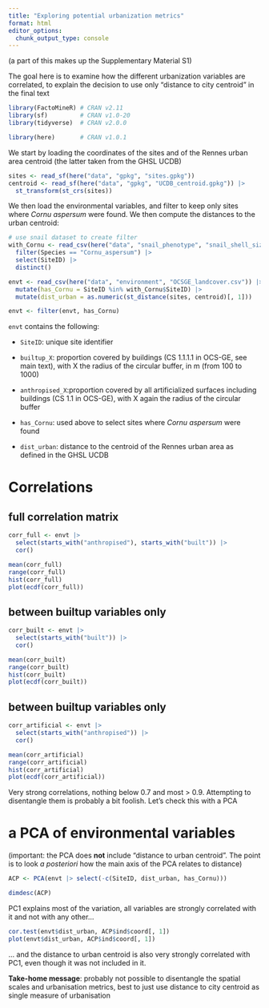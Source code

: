 ```yaml
---
title: "Exploring potential urbanization metrics"
format: html
editor_options: 
  chunk_output_type: console
---
```



(a part of this makes up the Supplementary Material S1)

The goal here is to examine how the different urbanization variables are correlated, to explain the decision to use only "distance to city centroid" in the final text

```r
library(FactoMineR) # CRAN v2.11 
library(sf)         # CRAN v1.0-20 
library(tidyverse)  # CRAN v2.0.0 

library(here)       # CRAN v1.0.1 
```

We start by loading the coordinates of the sites and of the Rennes urban area centroid (the latter taken from the GHSL UCDB)

```r
sites <- read_sf(here("data", "gpkg", "sites.gpkg"))
centroid <- read_sf(here("data", "gpkg", "UCDB_centroid.gpkg")) |>
  st_transform(st_crs(sites))
```

We then load the environmental variables, and filter to keep only sites where _Cornu aspersum_ were found. We then compute the distances to the urban centroid:

```r
# use snail dataset to create filter
with_Cornu <- read_csv(here("data", "snail_phenotype", "snail_shell_size.csv")) |>
  filter(Species == "Cornu_aspersum") |>
  select(SiteID) |>
  distinct()

envt <- read_csv(here("data", "environment", "OCSGE_landcover.csv")) |>
  mutate(has_Cornu = SiteID %in% with_Cornu$SiteID) |>
  mutate(dist_urban = as.numeric(st_distance(sites, centroid)[, 1]))

envt <- filter(envt, has_Cornu)
```

`envt` contains the following:

- `SiteID`: unique site identifier

- `builtup_X`: proportion covered by buildings (CS 1.1.1.1 in OCS-GE, see main text), with X the radius of the circular buffer, in m (from 100 to 1000) 

- `anthropised_X`:proportion covered by all artificialized surfaces including buildings (CS 1.1 in OCS-GE), with X again the radius of the circular buffer

- `has_Cornu`: used above to select sites where _Cornu aspersum_ were found

- `dist_urban`: distance to the centroid of the Rennes urban area as defined in the GHSL UCDB <!--ref-->


# Correlations

## full correlation matrix

```r
corr_full <- envt |>
  select(starts_with("anthropised"), starts_with("built")) |>
  cor()

mean(corr_full)
range(corr_full)
hist(corr_full)
plot(ecdf(corr_full))
```

## between builtup variables only

```r
corr_built <- envt |>
  select(starts_with("built")) |>
  cor()

mean(corr_built)
range(corr_built)
hist(corr_built)
plot(ecdf(corr_built))
```

## between builtup variables only

```r
corr_artificial <- envt |>
  select(starts_with("anthropised")) |>
  cor()

mean(corr_artificial)
range(corr_artificial)
hist(corr_artificial)
plot(ecdf(corr_artificial))
```

Very strong correlations, nothing below 0.7 and most > 0.9. Attempting to disentangle them is probably a bit foolish. Let's check this with a PCA

# a PCA of environmental variables

(important: the PCA does **not** include "distance to urban centroid". The point is to look _a posteriori_ how the main axis of the PCA relates to distance)

```r
ACP <- PCA(envt |> select(-c(SiteID, dist_urban, has_Cornu)))

dimdesc(ACP)
```

PC1 explains most of the variation, all variables are strongly correlated with it and not with any other...

```r
cor.test(envt$dist_urban, ACP$ind$coord[, 1])
plot(envt$dist_urban, ACP$ind$coord[, 1])
```

... and the distance to urban centroid is also very strongly correlated with PC1, even though it was not included in it.

**Take-home message**: probably not possible to disentangle the spatial scales and urbanisation metrics, best to just use distance to city centroid as single measure of urbanisation
